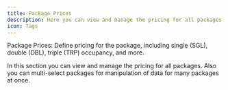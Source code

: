 ```yaml
---
title: Package Prices
description: Here you can view and manage the pricing for all packages.
icon: Tags
---
```


Package Prices: Define pricing for the package, including single (SGL), double (DBL), triple (TRP) occupancy, and more.

In this section you can view and manage the pricing for all packages. Also you can multi-select packages for manipulation of data for many packages at once.